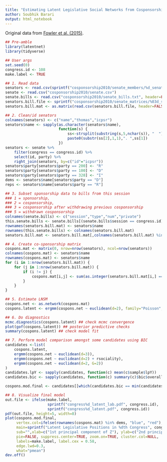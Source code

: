 ```yaml
---
title: "Estimating Latent Legislative Social Networks from Cosponsorships"
author: Soubhik Barari
output: html_notebook
---
```


Original data from [Fowler et al. (2015)](http://jhfowler.ucsd.edu/cosponsorship.htm).

```r
## Pre-amble
library(latentnet)
library(tidyverse)

## User args
set.seed(0)
congress.id <- 108
make.label <- TRUE
```

```r
## 1. Read data
senators <- read.csv(sprintf("cosponsorship2010/senate_members/%d_senators.txt",congress.id), header=FALSE)
senate <- read.csv("cosponsorship2010/senate.csv")
senate.bills <- read.csv("cosponsorship2010/senate_bills.txt", header=FALSE)
senators.bill.file <- sprintf("cosponsorship2010/senate_matrices/%03d_senmatrix.txt", congress.id)
senators.bill.mat <- as.matrix(read.csv(senators.bill.file, header=FALSE))

## 2. Clean/id senators
colnames(senators) <- c("name","thomas","icpsr")
senators$name <- sapply(as.character(senators$name), 
						function(s) {
							ss<-strsplit(substring(s,5,nchar(s)), "  ")[[1]]; 
							paste0(substr(ss[2],1,1),". ",ss[1])
						})
senators <- senate %>% 
	filter(congress == congress.id) %>% 
	select(id, party) %>% 
	right_join(senators, by=c("id"="icpsr"))
senators$party[senators$party == 200] <- "R"
senators$party[senators$party == 100] <- "D"
senators$party[senators$party == 328] <- "I"
dems <- senators$name[senators$party == "D"]
reps <- senators$name[senators$party == "R"]

## 3. Subset sponsorship data to bills from this session
### 1 = sponsorship, 
### 2 = cosponsorship, 
### 3 = cosponsorship after withdrawing previous cosponsorship
### 5 = withdrawn cosponsorship
colnames(senate.bills) <- c("session","type","num","private")
this.senate.bills <- senate.bills[(senate.bills$session == congress.id),]
rownames(senators.bill.mat) <- senators$name
rownames(this.senate.bills) <- colnames(senators.bill.mat)
senators.bill.mat <- senators.bill.mat[,colnames(senators.bill.mat) %in% rownames(this.senate.bills[(this.senate.bills$type == "SN"),])]

## 4. Create co-sponsorship matrix
cospons.mat <- matrix(0, nrow=nrow(senators), ncol=nrow(senators))
colnames(cospons.mat) <- senators$name
rownames(cospons.mat) <- senators$name
for (i in 1:nrow(senators.bill.mat)) {
	for (j in 1:nrow(senators.bill.mat)) {
		if (i != j) {
			cospons.mat[i,j] <- sum(as.integer(senators.bill.mat[i,] == 1 & senators.bill.mat[j,] == 2))
		}
	}
}
```

```r
## 5. Estimate LNSM
cospons.net <- as.network(cospons.mat)
cospons.latent <- ergmm(cospons.net ~ euclidean(d=2), family="Poisson", verbose=TRUE)
```

```r
## 6. Do diagnostics
mcmc.diagnostics(cospons.latent) ## check mcmc convergence
plot(gof(cospons.latent)) ## posterior predictive checks
summary(cospons.latent) ## check model fit
```

```r
## 7. Perform model comparison amongst some candidates using BIC
candidates <-list(
	cospons.latent,
	ergmm(cospons.net ~ euclidean(d=3)),
	ergmm(cospons.net ~ euclidean(d=2) + rsociality),
    ergmm(cospons.net ~ euclidean(d=2, G=2))
)
candidates.lpY <- sapply(candidates, function(c) mean(c$sample$lpY))
candidates.bic <- sapply(candidates, function(c) summary(c)$bic$overall)

cospons.mod.final <- candidates[[which(candidates.bic == min(candidates.bic))]]
```

```r
## 8. Visualize final model
out.file <- ifelse(make.label, 
				   sprintf("congress%d_latent_lab.pdf", congress.id), 
				   sprintf("congress%d_latent.pdf", congress.id))
pdf(out.file, height=5, width=8)
plot(cospons.mod.final, 
	 vertex.col=ifelse(rownames(cospons.mat) %in% dems, "blue", "red"),
	 main=sprintf("Latent Legislative Positions in %dth Congress", congress.id),
	 sub="",xlab=c("1st principal component of Z"), ylab=c("2nd principal component of Z"),
	 pie=FALSE, suppress.center=TRUE, zoom.on=TRUE, cluster.col=NULL,
	 labels=make.label, label.cex = 0.58,
	 edge.lwd=0.3,
	 what="pmean")
dev.off()
```